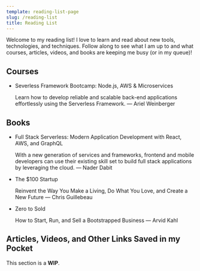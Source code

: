 ```yaml
---
template: reading-list-page
slug: /reading-list
title: Reading List
---
```



Welcome to my reading list! I love to learn and read about new tools, technologies, and techniques. Follow along to see what I am up to and what courses, articles, videos, and books are keeping me busy (or in my queue)!

## Courses

- <ExternalLink url="https://www.udemy.com/share/1032AqBkYbcVZVTHo=/">
    Severless Framework Bootcamp: Node.js, AWS & Microservices
  </ExternalLink>

  Learn how to develop reliable and scalable back-end applications effortlessly using the Serverless Framework. — Ariel Weinberger

## Books

- <ExternalLink url="https://www.amazon.com/Full-Stack-Serverless-Application-Development/dp/1492059897">
    Full Stack Serverless: Modern Application Development with React, AWS, and
    GraphQL
  </ExternalLink>

  With a new generation of services and frameworks, frontend and mobile developers can use their existing skill set to build full stack applications by leveraging the cloud. — Nader Dabit

- <ExternalLink url="https://100startup.com/">The $100 Startup</ExternalLink>

  Reinvent the Way You Make a Living, Do What You Love, and Create a New Future — Chris Guillebeau

- <ExternalLink url="https://thebootstrappedfounder.com/zero-to-sold/">
    Zero to Sold
  </ExternalLink>

  How to Start, Run, and Sell a Bootstrapped Business — Arvid Kahl

## Articles, Videos, and Other Links Saved in my Pocket

This section is a **WIP**.
